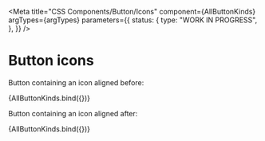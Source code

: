 
<Meta
  title="CSS Components/Button/Icons"
  component={AllButtonKinds}
  argTypes={argTypes}
  parameters={{
    status: {
      type: "WORK IN PROGRESS",
    },
  }}
/>

# Button icons

Button containing an icon aligned before:

<Canvas>
  <Story
    name="With icon before"
    args={{
      kind: "primary",
      showIcon: "before",
    }}
  >
    {AllButtonKinds.bind({})}
  </Story>
</Canvas>

Button containing an icon aligned after:

<Canvas>
  <Story
    name="With icon after"
    args={{
      kind: "primary",
      showIcon: "after",
    }}
  >
    {AllButtonKinds.bind({})}
  </Story>
</Canvas>

